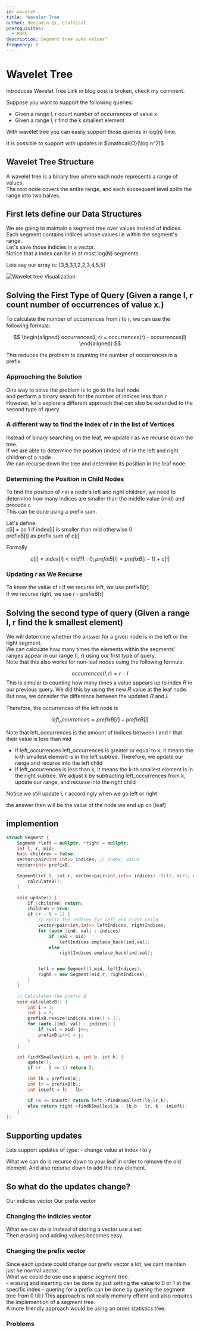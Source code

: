```yaml
---
id: wavelet
title: 'Wavelet Tree'
author: Benjamin Qi, Crafticat
prerequisites:
  - RURQ
description: Segment tree over values"
frequency: 0
---
```



# Wavelet Tree

<FocusProblem problem="waveletSam" />
<Resources>
	<Resource
		source = "IOI"
		title = "Wavelet Trees for Competitive Programming"
		url = "https://ioinformatics.org/journal/v10_2016_19_37.pdf"
		starred
	>
		Introduces Wavelet Tree
	</Resource>
	<Resource
		source="CF"
		title="Intro to New DS: Wavelet Trees"
		url="52854"
	>
		Link in blog post is broken, check my comment.
	</Resource>
</Resources>

Suppose you want to support the following queries:

- Given a range l, r count number of occurrences of value x.
- Given a range l, r find the k smallest element

With wavelet tree you can easily support those queries in log(n) time.

<Info title="Additional information">
  It is possible to support with updates in $\mathcal{O}(\log n^2)$
</Info>

## Wavelet Tree Structure

A wavelet tree is a binary tree where each node represents a range of values.  
The root node covers the entire range, and each subsequent level splits the
range into two halves.

## First lets define our Data Structures

We are going to maintain a segment tree over values instead of indices.  
Each segment contains indices whose values lie within the segment's range.  
Let's save those indicies in a vector.  
Notice that a index can be in at most log(N) segments

<Spoiler title="Wavelet tree Visualization">

Lets say our array is: [3,5,3,1,2,2,3,4,5,5]

![Wavelet tree Visualization](https://imgur.com/Z7fpTFy.png)
</Spoiler>

## Solving the First Type of Query (Given a range l, r count number of occurrences of value x.)

To calculate the number of occurrences from 𝑙 to 𝑟, we can use the following
formula:

$$
\begin{aligned}
occurrences(l, r) = occurrences(r) - occurrences(l)
\end{aligned}
$$

This reduces the problem to counting the number of occurrences in a prefix.

### Approaching the Solution

One way to solve the problem is to go to the leaf node  
and perform a binary search for the number of indices less than 𝑟  
However, let's explore a different approach that can also be extended to the
second type of query.

### A different way to find the Index of 𝑟 in the list of Vertices

Instead of binary searching on the leaf, we update 𝑟 as we recurse down the
tree.  
If we are able to determine the position (index) of 𝑟 in the left and right
children of a node  
We can recurse down the tree and determine its position in the leaf node.

### Determining the Position in Child Nodes

To find the position of 𝑟 in a node's left and right children, we need to
determine how many indices are smaller than the middle value (mid) and precede
𝑟.  
This can be done using a prefix sum.

Let's define:  
c[i] = as 1 if index[i] is smaller than mid otherwise 0  
prefixB[i] as prefix sum of c[i]

Formally

$$
c[i] = index[i] < mid ? 1 : 0;
prefixB[i] = prefixB[i - 1] + c[i]
$$

### Updating 𝑟 as We Recurse

To know the value of 𝑟 if we recurse left, we use prefixB[r]  
If we recurse right, we use 𝑟 - prefixB[r]

## Solving the second type of query (Given a range l, r find the k smallest element)

We will determine whether the answer for a given node is in the left or the
right segment.  
We can calculate how many times the elements within the segments' ranges appear
in our range (l, r) using our first type of query.  
Note that this also works for non-leaf nodes using the following formula:

$$
occurrences(l, r) = r - l
$$
<Info title="Simular">
This is simular to counting how many times a value appears up to index 𝑅 in our previous query. We did this by using the new 𝑅 value at the leaf node. But now, we consider the difference between the updated 𝑅 and 𝐿
</Info>

Therefore, the occurrences of the left node is

$$
left_occurrences = prefixB[r] - prefixB[l]
$$

<Info title="Left occurrences">
  Note that left_occurrences is the amount of indices between l and r that their value is less than mid  

</Info>

- If left_occurrences left_occurrences is greater or equal to k, it means the k-th smallest element is in
  the left subtree. Therefore, we update our range and recurse into the left
  child
- If left_occurrences is less than k, it means the
  k-th smallest element is in the right subtree. We adjust k by subtracting
  left_occurrences from k, update our range, and recurse into the right child

<Info title="Notice">
  Notice we still update l, r accordingly when we go left or right
</Info>

the answer then will be the value of the node we end up on (leaf)

## implemention

<CPPSection>

```cpp
struct Segment {
    Segment *left = nullptr, *right = nullptr;
    int l, r, mid;
    bool children = false;
    vector<pair<int,int>> indices; // Index, Value
    vector<int> prefixB;

    Segment(int l, int r, vector<pair<int,int>> indices) :l(l), r(r), mid((r + l) / 2), indices(std::move(indices)) {
        calculateB();
    }

    void update() {
        if (children) return;
        children = true;
        if (r - l > 1) {
            // Split the indices for left and right child
            vector<pair<int,int>> leftIndices, rightIndices;
            for (auto [ind, val] : indices)
                if (val < mid)
                    leftIndices.emplace_back(ind,val);
                else
                    rightIndices.emplace_back(ind,val);


            left = new Segment(l,mid, leftIndices);
            right = new Segment(mid,r, rightIndices);
        }
    }

    // Calculates the prefix B
    void calculateB() {
        int i = 1;
        int j = 0;
        prefixB.resize(indices.size() + 1);
        for (auto [ind, val] : indices) {
            if (val < mid) j++;
            prefixB[i++] = j;
        }
    }

    int findKSmallest(int a, int b, int k) {
        update();
        if (r - l <= 1) return l;

        int lb = prefixB[a];
        int lr = prefixB[b];
        int inLeft = lr - lb;

        if (k <= inLeft) return left->findKSmallest(lb,lr,k);
        else return right->findKSmallest(a - lb,b - lr, k - inLeft);
    }
};
```

## Supporting updates

Lets support updates of type:
	- change value at index i to y 

What we can do is recurse down to your leaf in order to remove the old element. And also recurse down to add the new element.

So what do the updates change?   
 - 
 Our indicies vector
 Our prefix vector

### Changing the indicies vector
What we can do is instead of storing a vector use a set.   
Then erasing and adding values becomes easy.

### Changing the prefix vector
Since each update could change our prefix vector a lot, we cant maintain just he normal vector.   
What we could do use use a sparse segment tree.   
	- erasing and inserting can be done by just setting the value to 0 or 1 at the specific index
	- quering for a prefix can be done by quering the segment tree from 0 till i
This approach is not really memory effient and also requires the implemention of a segment tree.  
A more friendly approach would be using an order statistics tree.

</CPPSection>

### Problems

<Problems problems="wavelet" />

